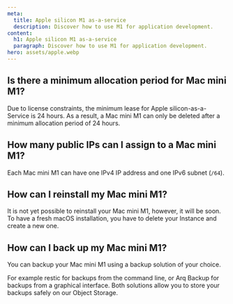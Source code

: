 ```yaml
---
meta:
  title: Apple silicon M1 as-a-service
  description: Discover how to use M1 for application development.
content:
  h1: Apple silicon M1 as-a-service
  paragraph: Discover how to use M1 for application development.
hero: assets/apple.webp
---
```


## Is there a minimum allocation period for Mac mini M1?
Due to license constraints, the minimum lease for Apple silicon-as-a-Service is 24 hours. 
As a result, a Mac mini M1 can only be deleted after a minimum allocation period of 24 hours.

## How many public IPs can I assign to a Mac mini M1?
Each Mac mini M1 can have one IPv4 IP address and one IPv6 subnet (`/64`).

## How can I reinstall my Mac mini M1?
It is not yet possible to reinstall your Mac mini M1, however, it will be soon. 
To have a fresh macOS installation, you have to delete your Instance and create a new one.

## How can I back up my Mac mini M1?
You can backup your Mac mini M1 using a backup solution of your choice. 

For example restic for backups from the command line, or Arq Backup for backups from a graphical interface. Both solutions allow you to store your backups safely on our Object Storage.

